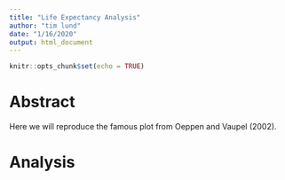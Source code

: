 ```yaml
---
title: "Life Expectancy Analysis"
author: "tim lund"
date: "1/16/2020"
output: html_document
---
```


```r
knitr::opts_chunk$set(echo = TRUE)
```

# Abstract

Here we will reproduce the famous plot from Oeppen and Vaupel (2002).

# Analysis